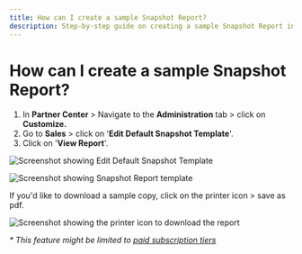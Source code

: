 ```yaml
---
title: How can I create a sample Snapshot Report?
description: Step-by-step guide on creating a sample Snapshot Report in Partner Center
---
```


# How can I create a sample Snapshot Report?

1. In **Partner Center** > Navigate to the **Administration** tab > click on **Customize.**
2. Go to **Sales** > click on '**Edit Default Snapshot Template**'.
3. Click on '**View Report**'.

![Screenshot showing Edit Default Snapshot Template](./img/snapshot-report-faqs/create-sample-snapshot-1.png)

![Screenshot showing Snapshot Report template](./img/snapshot-report-faqs/create-sample-snapshot-2.png)

If you'd like to download a sample copy, click on the printer icon > save as pdf.

![Screenshot showing the printer icon to download the report](./img/snapshot-report-faqs/create-sample-snapshot-3.png)

_* This feature might be limited to [paid subscription tiers](https://www.vendasta.com/pricing/)_